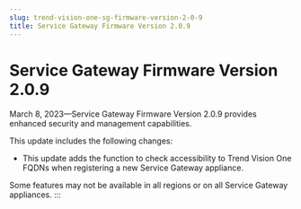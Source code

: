 ```yaml
---
slug: trend-vision-one-sg-firmware-version-2-0-9
title: Service Gateway Firmware Version 2.0.9
---
```

# Service Gateway Firmware Version 2.0.9

March 8, 2023—Service Gateway Firmware Version 2.0.9 provides enhanced security and management capabilities.

This update includes the following changes:

- This update adds the function to check accessibility to Trend Vision One FQDNs when registering a new Service Gateway appliance.

Some features may not be available in all regions or on all Service Gateway appliances.
:::
